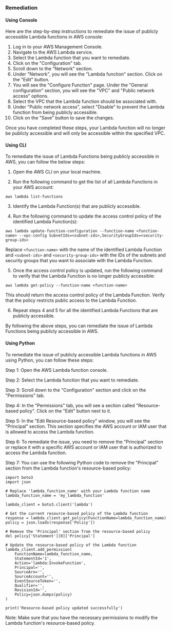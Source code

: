 ### Remediation

#### Using Console

Here are the step-by-step instructions to remediate the issue of publicly accessible Lambda functions in AWS console:

1. Log in to your AWS Management Console.
2. Navigate to the AWS Lambda service.
3. Select the Lambda function that you want to remediate.
4. Click on the "Configuration" tab.
5. Scroll down to the "Network" section.
6. Under "Network", you will see the "Lambda function" section. Click on the "Edit" button.
7. You will see the "Configure Function" page. Under the "General configuration" section, you will see the "VPC" and "Public network access" options.
8. Select the VPC that the Lambda function should be associated with.
9. Under "Public network access", select "Disable" to prevent the Lambda function from being publicly accessible.
10. Click on the "Save" button to save the changes.

Once you have completed these steps, your Lambda function will no longer be publicly accessible and will only be accessible within the specified VPC.

#### Using CLI

To remediate the issue of Lambda Functions being publicly accessible in AWS, you can follow the below steps:

1. Open the AWS CLI on your local machine.

2. Run the following command to get the list of all Lambda Functions in your AWS account:

```
aws lambda list-functions
```

3. Identify the Lambda Function(s) that are publicly accessible.

4. Run the following command to update the access control policy of the identified Lambda Function(s):

```
aws lambda update-function-configuration --function-name <function-name> --vpc-config SubnetIds=<subnet-ids>,SecurityGroupIds=<security-group-ids>
```

Replace `<function-name>` with the name of the identified Lambda Function and `<subnet-ids>` and `<security-group-ids>` with the IDs of the subnets and security groups that you want to associate with the Lambda Function.

5. Once the access control policy is updated, run the following command to verify that the Lambda Function is no longer publicly accessible:

```
aws lambda get-policy --function-name <function-name>
```

This should return the access control policy of the Lambda Function. Verify that the policy restricts public access to the Lambda Function.

6. Repeat steps 4 and 5 for all the identified Lambda Functions that are publicly accessible.

By following the above steps, you can remediate the issue of Lambda Functions being publicly accessible in AWS.

#### Using Python

To remediate the issue of publicly accessible Lambda functions in AWS using Python, you can follow these steps:

Step 1: Open the AWS Lambda function console.

Step 2: Select the Lambda function that you want to remediate.

Step 3: Scroll down to the "Configuration" section and click on the "Permissions" tab.

Step 4: In the "Permissions" tab, you will see a section called "Resource-based policy". Click on the "Edit" button next to it.

Step 5: In the "Edit Resource-based policy" window, you will see the "Principal" section. This section specifies the AWS account or IAM user that is allowed to access the Lambda function.

Step 6: To remediate the issue, you need to remove the "Principal" section or replace it with a specific AWS account or IAM user that is authorized to access the Lambda function.

Step 7: You can use the following Python code to remove the "Principal" section from the Lambda function's resource-based policy:

```
import boto3
import json

# Replace 'lambda_function_name' with your Lambda function name
lambda_function_name = 'my_lambda_function'

lambda_client = boto3.client('lambda')

# Get the current resource-based policy of the Lambda function
response = lambda_client.get_policy(FunctionName=lambda_function_name)
policy = json.loads(response['Policy'])

# Remove the 'Principal' section from the resource-based policy
del policy['Statement'][0]['Principal']

# Update the resource-based policy of the Lambda function
lambda_client.add_permission(
    FunctionName=lambda_function_name,
    StatementId='1',
    Action='lambda:InvokeFunction',
    Principal='',
    SourceArn='',
    SourceAccount='',
    EventSourceToken='',
    Qualifier='',
    RevisionId='',
    Policy=json.dumps(policy)
)

print('Resource-based policy updated successfully')
```

Note: Make sure that you have the necessary permissions to modify the Lambda function's resource-based policy.


